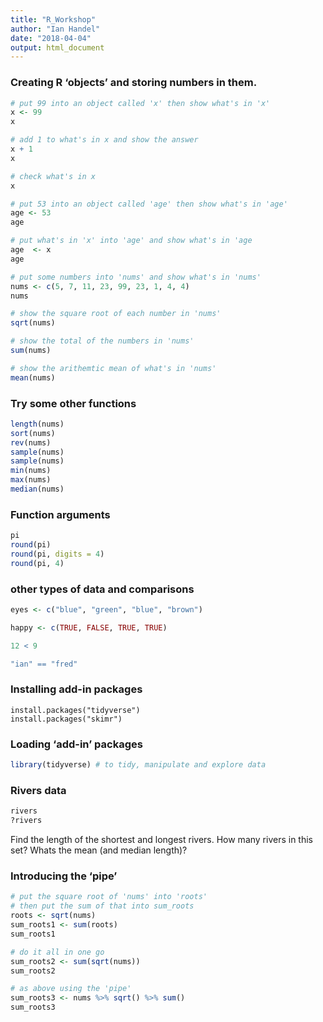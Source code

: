 ```yaml
---
title: "R_Workshop"
author: "Ian Handel"
date: "2018-04-04"
output: html_document
---
```


### Creating R 'objects' and storing numbers in them.

```r
# put 99 into an object called 'x' then show what's in 'x'
x <- 99
x

# add 1 to what's in x and show the answer
x + 1
x

# check what's in x
x

# put 53 into an object called 'age' then show what's in 'age'
age <- 53
age

# put what's in 'x' into 'age' and show what's in 'age
age  <- x
age

# put some numbers into 'nums' and show what's in 'nums'
nums <- c(5, 7, 11, 23, 99, 23, 1, 4, 4)
nums

# show the square root of each number in 'nums'
sqrt(nums)

# show the total of the numbers in 'nums'
sum(nums)

# show the arithemtic mean of what's in 'nums'
mean(nums)
```

### Try some other functions
```r
length(nums)
sort(nums)
rev(nums)
sample(nums)
sample(nums)
min(nums)
max(nums)
median(nums)
```

### Function arguments
```r
pi
round(pi)
round(pi, digits = 4)
round(pi, 4)
```


### other types of data and comparisons
```r
eyes <- c("blue", "green", "blue", "brown")

happy <- c(TRUE, FALSE, TRUE, TRUE)

12 < 9

"ian" == "fred"
```



### Installing add-in packages
```
install.packages("tidyverse")
install.packages("skimr")
```

### Loading 'add-in' packages

```r
library(tidyverse) # to tidy, manipulate and explore data
```


### Rivers data
```r
rivers
?rivers
```

Find the length of the shortest and longest rivers.
How many rivers in this set?
Whats the mean (and median length)?

### Introducing the 'pipe'

```r
# put the square root of 'nums' into 'roots'
# then put the sum of that into sum_roots
roots <- sqrt(nums)
sum_roots1 <- sum(roots)
sum_roots1
```

```r
# do it all in one go
sum_roots2 <- sum(sqrt(nums))
sum_roots2
```


```r
# as above using the 'pipe'
sum_roots3 <- nums %>% sqrt() %>% sum()
sum_roots3
```







